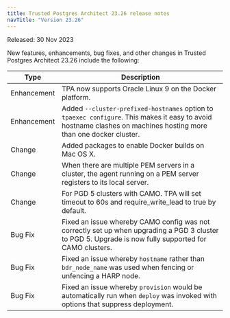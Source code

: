 ```yaml
---
title: Trusted Postgres Architect 23.26 release notes 
navTitle: "Version 23.26"
---
```


Released: 30 Nov 2023

New features, enhancements, bug fixes, and other changes in Trusted Postgres Architect 23.26 include the following:

| Type | Description |
| ---- |------------ |
| Enhancement | TPA now supports Oracle Linux 9 on the Docker platform.|
| Enhancement | Added `--cluster-prefixed-hostnames` option to `tpaexec configure`. This makes it easy to avoid hostname clashes on machines hosting more than one docker cluster. |
| Change | Added packages to enable Docker builds on Mac OS X. |
| Change | When there are multiple PEM servers in a cluster, the agent running on a PEM server registers to its local server.|
| Change | For PGD 5 clusters with CAMO. TPA will set timeout to 60s and require_write_lead to true by default.|
| Bug Fix | Fixed an issue whereby CAMO config was not correctly set up when upgrading a PGD 3 cluster to PGD 5. Upgrade is now fully supported for CAMO clusters. |
| Bug Fix | Fixed an issue whereby `hostname` rather than `bdr_node_name` was used when fencing or unfencing a HARP node. |
| Bug Fix | Fixed an issue whereby `provision` would be automatically run when `deploy` was invoked with options that suppress deployment. |


